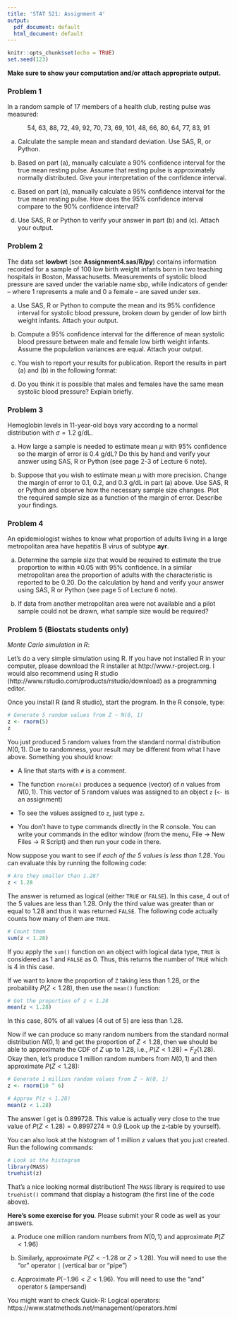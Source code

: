 ```yaml
---
title: 'STAT 521: Assignment 4'
output: 
  pdf_document: default
  html_document: default
---
```


```r
knitr::opts_chunk$set(echo = TRUE)
set.seed(123)
```
**Make sure to show your computation and/or attach appropriate output.**

### Problem 1

In a random sample of 17 members of a health club, resting pulse was measured:

$$ 54, \ 63, \ 88, \ 72, \ 49, \ 92, \ 70, \ 73, \ 69, \ 101, \ 48, \ 66, \ 80, \ 64, \ 77, \ 83, \ 91$$

a)	Calculate the sample mean and standard deviation. Use SAS, R, or Python. 

b)	Based on part (a), manually calculate a 90% confidence interval for the true mean resting pulse. Assume that resting pulse is approximately normally distributed. Give your interpretation of the confidence interval.

c)	Based on part (a), manually calculate a 95% confidence interval for the true mean resting pulse. How does the 95% confidence interval compare to the 90% confidence interval?

d)	Use SAS, R or Python to verify your answer in part (b) and (c). Attach your output.

### Problem 2

The data set **lowbwt** (see **Assignment4.sas/R/py**) contains information recorded for a sample of 100 low birth weight infants born in two teaching hospitals in Boston, Massachusetts. Measurements of systolic blood pressure are saved under the variable name sbp, while indicators of gender – where 1 represents a male and 0 a female – are saved under sex.

a)	Use SAS, R or Python to compute the mean and its 95% confidence interval for systolic blood pressure, broken down by gender of low birth weight infants. Attach your output.

b)	Compute a 95% confidence interval for the difference of mean systolic blood pressure between male and female low birth weight infants. Assume the population variances are equal. Attach your output.

c)	You wish to report your results for publication. Report the results in part (a) and (b) in the following format:
\begin{center}
{\small Table 1: Mean systolic blood pressure (in mmHg) and 95\%} \\
{\small confidence interval of 100 low birth-weight infants by gender} \\
\bigskip
\begin{tabular}{ c  r  r }
 & Mean SBP & 95\% CI \\ 
\hline
  Male     &  \#\#.\#    &  (\#\#.\#, \#\#.\#) \\
Female     &  \#\#.\#    &  (\#\#.\#, \#\#.\#) \\  
\hline
Difference &    \#.\#    &  (\phantom{a}\#.\#, \phantom{a}\#.\#) \\  
\hline
\end{tabular}
\end{center}

d)	Do you think it is possible that males and females have the same mean systolic blood pressure? Explain briefly.

### Problem 3

Hemoglobin levels in 11-year-old boys vary according to a normal distribution with $\sigma =1.2$ g/dL.

a)	How large a sample is needed to estimate mean $\mu$ with 95% confidence so the margin of error is 0.4 g/dL? Do this by hand and verify your answer using SAS, R or Python (see page 2-3 of Lecture 6 note). 

b)	Suppose that you wish to estimate mean $\mu$ with more precision. Change the margin of error to 0.1, 0.2, and 0.3 g/dL in part (a) above. Use SAS, R or Python and observe how the necessary sample size changes. Plot the required sample size as a function of the margin of error. Describe your findings.

### Problem 4

An epidemiologist wishes to know what proportion of adults living in a large metropolitan area have hepatitis B virus of subtype **ayr**. 

a)	Determine the sample size that would be required to estimate the true proportion to within ±0.05 with 95% confidence. In a similar metropolitan area the proportion of adults with the characteristic is reported to be 0.20. Do the calculation by hand and verify your answer using SAS, R or Python (see page 5 of Lecture 6 note).

b)	If data from another metropolitan area were not available and a pilot sample could not be drawn, what sample size would be required?

### Problem 5 (Biostats students only)

*Monte Carlo simulation in R*:

Let’s do a very simple simulation using R. If you have not installed R in your computer, please download the R installer at http://www.r-project.org. I would also recommend using R studio (http://www.rstudio.com/products/rstudio/download) as a programming editor.

Once you install R (and R studio), start the program. In the R console, type:

```r
# Generate 5 random values from Z ~ N(0, 1)
z <- rnorm(5)
z
```

You just produced 5 random values from the standard normal distribution $N(0, 1)$. 
Due to randomness, your result may be different from what I have above. Something you should know:

*	A line that starts with `#` is a comment.

*	The function `rnorm(n)` produces a sequence (vector) of $n$ values from $N(0, 1)$. This vector of 5 random values was assigned to an object `z` (`<-` is an assignment)

*	To see the values assigned to `z`, just type `z`.

*	You don’t have to type commands directly in the R console. You can write your commands in the editor window (from the menu, File -> New Files -> R Script) and then run your code in there.

Now suppose you want to see if *each of the 5 values is less than 1.28*. You can evaluate this by running the following code:

```r
# Are they smaller than 1.28?
z < 1.28
```

The answer is returned as logical (either `TRUE` or `FALSE`). In this case, 4 out of the 5 values are less than 1.28. Only the third value was greater than or equal to 1.28 and thus it was returned `FALSE`. The following code actually counts how many of them are `TRUE`.

```r
# Count them
sum(z < 1.28)
```

If you apply the `sum()` function on an object with logical data type, `TRUE` is considered as 1 and `FALSE` as 0. Thus, this returns the number of `TRUE` which is 4 in this case. 

If we want to know the proportion of `Z` taking less than 1.28, or the probability $P(Z < 1.28)$, then use the `mean()` function:

```r
# Get the proportion of z < 1.28
mean(z < 1.28)
```

In this case, 80% of all values (4 out of 5) are less than 1.28.

Now if we can produce so many random numbers from the standard normal distribution $N(0, 1)$ and get the proportion of $Z < 1.28$, then we should be able to approximate the CDF of $Z$ up to 1.28, i.e., $P(Z < 1.28) = F_Z(1.28)$. Okay then, let’s produce 1 million random numbers from $N(0, 1)$ and then approximate $P(Z < 1.28)$:

```r
# Generate 1 million random values from Z ~ N(0, 1)
z <- rnorm(10 ^ 6)

# Approx P(z < 1.28)
mean(z < 1.28)
```

The answer I get is 0.899728. This value is actually very close to the true value of $P(Z < 1.28) = 0.8997274 \approx 0.9$ (Look up the z-table by yourself).

You can also look at the histogram of 1 million z values that you just created. Run the following commands:

```r
# Look at the histogram
library(MASS)
truehist(z) 
```
That's a nice looking normal distribution! The `MASS` library is required to use `truehist()` command that display a histogram (the first line of the code above).

**Here’s some exercise for you**. Please submit your R code as well as your answers.

a)	Produce one million random numbers from $N(0, 1)$ and approximate $P(Z < 1.96)$ 

b)	Similarly, approximate $P(Z < -1.28 \ \text{or} \ Z > 1.28)$. You will need to use the “or” operator `|` (vertical bar or “pipe”)

c)	Approximate $P(-1.96 < Z < 1.96)$. You will need to use the “and” operator `&` (ampersand)

You might want to check Quick-R: Logical operators: https://www.statmethods.net/management/operators.html

<br><br><br><br><br>
